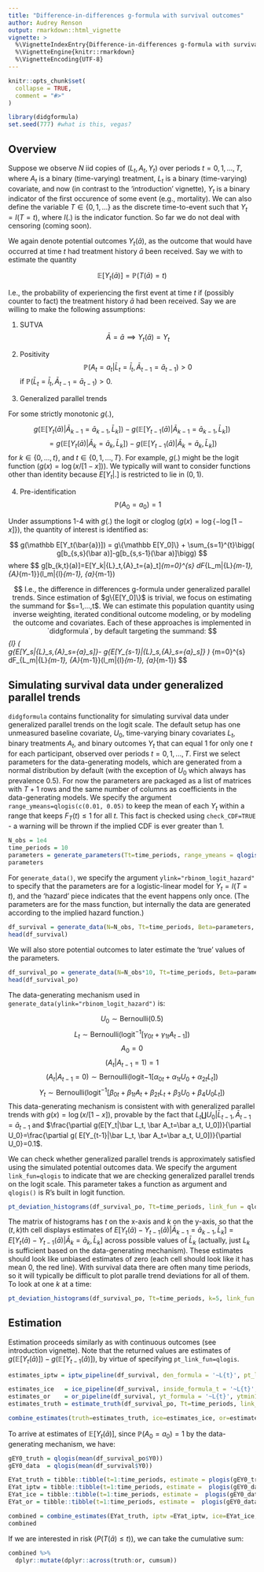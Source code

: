 ```yaml
---
title: "Difference-in-differences g-formula with survival outcomes"
author: Audrey Renson
output: rmarkdown::html_vignette
vignette: >
  %\VignetteIndexEntry{Difference-in-differences g-formula with survival outcomes}
  %\VignetteEngine{knitr::rmarkdown}
  %\VignetteEncoding{UTF-8}
---
```


```r
knitr::opts_chunk$set(
  collapse = TRUE,
  comment = "#>"
)
```

```r
library(didgformula)
set.seed(777) #what is this, vegas?
```

## Overview

Suppose we observe $N$ iid copies of $(L_t, A_t, Y_t)$ over periods $t=0,1,...,T$, where $A_t$ is a binary (time-varying) treatment, $L_t$ is a binary (time-varying) covariate, and now (in contrast to the 'introduction' vignette), $Y_t$ is a binary indicator of the first occurence of some event (e.g., mortality). We can also define the variable $T\in\{0,1,...\}$ as the discrete time-to-event such that $Y_t = I(T=t)$, where $I(.)$ is the indicator function. So far we do not deal with censoring (coming soon).

We again denote potential outcomes $Y_t(\bar a)$, as the outcome that would have occurred at time $t$ had treatment history $\bar a$ been received. Say we with to estimate the quantity

$$
\mathbb E[Y_t(\bar a)] = \mathbb P(T(\bar a)=t)
$$

I.e., the probability of experiencing the first event at time $t$ if (possibly counter to fact) the treatment history $\bar a$ had been received. Say we are willing to make the following assumptions:

1. SUTVA
$$
\bar A = \bar a \implies Y_t(\bar a) = Y_t
$$
2. Positivity
$$
\mathbb P(A_t=a_t|\bar L_t=\bar l_t, \bar A_{t-1}=\bar a_{t-1}) > 0
$$
if $\mathbb P(\bar L_t=\bar l_t, \bar A_{t-1}=\bar a_{t-1})>0$.

3. Generalized parallel trends

For some strictly monotonic $g(.)$, 

$$
g\bigg(\mathbb E[Y_t(\bar a)|\bar A_{k-1}=\bar a_{k-1}, \bar L_k]\bigg) - g\bigg(\mathbb E[Y_{t-1}(\bar a)|\bar A_{k-1}=\bar a_{k-1}, \bar L_k]\bigg)
$$
$$
=g\bigg(\mathbb E[Y_t(\bar a)|\bar A_k=\bar a_k, \bar L_k]\bigg) - g\bigg(\mathbb E[Y_{t-1}(\bar a)|\bar A_k=\bar a_k, \bar L_k]\bigg)
$$
for $k\in\{0,...,t\}$, and $t \in \{0,1,..., T\}$. For example, $g(.)$ might be the logit function ($g(x)=\log(x/[1-x]))$. We typically will want to consider functions other than identity because $E[Y_t|.]$ is restricted to lie in $(0,1)$.

4. Pre-identification
$$
\mathbb P(A_0=a_0)=1
$$


Under assumptions 1-4 with $g(.)$ the logit or cloglog ($g(x)=\log\{-\log[1-x]\}$), the quantity of interest is identified as:

$$
g(\mathbb E[Y_t(\bar{a})]) =  g\{\mathbb E[Y_0]\} 
+ \sum_{s=1}^{t}\bigg(  
g[b_{s,s}(\bar a)]-g[b_{s,s-1}(\bar a)]\bigg)
$$
where
$$
g[b_{k,t}(\bar a)]=\int \mathbb E[Y_k|\bar{L}_t,\bar{A}_t=\bar{a}_t]\prod_{m=0}^{s} dF_{L_m|\bar{L}_{m-1}, \bar{A}_{m-1}}(l_m|\bar{l}_{m-1}, \bar{a}_{m-1})

$$
I.e., the difference in differences g-formula under generalized parallel trends. Since estimation of $g\{E[Y_0]\}$ is trivial, we focus on estimating the summand for $s=1,...,t$. We can estimate this population quantity using inverse weighting, iterated conditional outcome modeling, or by modeling the outcome and covariates. Each of these approaches is implemented in `didgformula`, by default targeting the summand:
$$
\int_{\bar l} \bigg(  
g\{E[Y_s|\bar{L}_s,\bar{A}_s=\bar{a}_s]\}-	g\{E[Y_{s-1}|\bar{L}_s,\bar{A}_s=\bar{a}_s]\}
\bigg) \prod_{m=0}^{s} dF_{L_m|\bar{L}_{m-1}, \bar{A}_{m-1}}(l_m|\bar{l}_{m-1}, \bar{a}_{m-1})
$$

## Simulating survival data under generalized parallel trends

`didgformula` contains functionality for simulating survival data under generalized parallel trends on the logit scale. The default setup has one unmeasured baseline covariate, $U_0$, time-varying binary covariates $L_t$, binary treatments $A_t$, and binary outcomes $Y_t$ that can equal 1 for only one $t$ for each participant, observed over periods $t=0,1,...,T$. First we select parameters for the data-generating models, which are generated from a normal distribution by default (with the exception of $U_0$ which always has prevalence $0.5$). For now the parameters are packaged as a list of matrices with $T+1$ rows and the same number of columns as coefficients in the data-generating models. We specify the argument `range_ymeans=qlogis(c(0.01, 0.05)` to keep the mean of each $Y_t$ within a range that keeps $F_T(t)\leq 1$ for all $t$. This fact is checked using `check_CDF=TRUE` - a warning will be thrown if the implied CDF is ever greater than $1$.


```r
N_obs = 1e4
time_periods = 10
parameters = generate_parameters(Tt=time_periods, range_ymeans = qlogis(c(0.01, 0.05)), check_CDF=TRUE)
parameters

```

For `generate_data()`, we specify the argument `ylink="rbinom_logit_hazard"` to specify that the parameters are for a logistic-linear model for $Y_t=I(T=t)$, and the 'hazard' piece indicates that the event happens only once. (The parameters are for the mass function, but internally the data are generated according to the implied hazard function.) 

```r
df_survival = generate_data(N=N_obs, Tt=time_periods, Beta=parameters, ylink="rbinom_logit_hazard")
head(df_survival)
```

We will also store potential outcomes to later estimate the 'true' values of the parameters.

```r
df_survival_po = generate_data(N=N_obs*10, Tt=time_periods, Beta=parameters, ylink="rbinom_logit_hazard", potential_outcomes = TRUE)
head(df_survival_po)
```

The data-generating mechanism used in `generate_data(ylink="rbinom_logit_hazard")` is:

$$ U_0 \sim \text{Bernoulli}(0.5) $$
$$ L_t \sim \text{Bernoulli}(\text{logit}^{-1}[\gamma_{0t} + \gamma_{1t}A_{t-1}]) $$
$$ A_0 = 0$$
$$(A_t | A_{t-1} = 1) = 1$$
$$(A_t | A_{t-1} = 0) \sim \text{Bernoulli}(\text{logit}{-1}[\alpha_{0t} +\alpha_{1t}U_0 + \alpha_{2t}L_t])$$
$$Y_t \sim \text{Bernoulli}(\text{logit}^{-1}[\beta_{0t} + \beta_{1t}A_t + \beta_{2t}L_t + \beta_3U_0 + \beta_4U_0L_t])$$
This data-generating mechanism is consistent with with generalized parallel trends with $g(x)=\log(x/[1-x])$, provable by the fact that $L_t \coprod U_0 |\bar L_{t-1}, \bar A_{t-1}=\bar a_{t-1}$ and $\frac{\partial g(E[Y_t|\bar L_t, \bar A_t=\bar a_t, U_0])}{\partial U_0}=\frac{\partial g( E[Y_{t-1}|\bar L_t, \bar A_t=\bar a_t, U_0])}{\partial U_0}=0.1$.

We can check whether generalized parallel trends is approximately satisfied using the simulated potential outcomes data. We specify the argument `link_fun=qlogis` to indicate that we are checking generalized parallel trends on the logit scale. This parameter takes a function as argument and `qlogis()` is R's built in logit function.
```r
pt_deviation_histograms(df_survival_po, Tt=time_periods, link_fun = qlogis)
```

The matrix of histograms has $t$ on the x-axis and $k$ on the y-axis, so that the $(t, k)$th cell displays estimates of $E[Y_t(\bar a) - Y_{t-1}(\bar a)|\bar A_{k-1}=\bar a_{k-1}, \bar L_k]=E[Y_t(\bar a) - Y_{t-1}(\bar a)|\bar A_k=\bar a_k, \bar L_k]$ across possible values of $\bar L_k$ (actually, just $L_k$ is sufficient based on the data-generating mechanism). These estimates should look like unbiased estimates of zero (each cell should look like it has mean 0, the red line). With survival data there are often many time periods, so it will typically be difficult to plot paralle trend deviations for all of them. To look at one $k$ at a time: 
```r
pt_deviation_histograms(df_survival_po, Tt=time_periods, k=5, link_fun = qlogis)
```

## Estimation

Estimation proceeds similarly as with continuous outcomes (see introduction vignette).  Note that the returned values are estimates of $g(\mathbb E[Y_t(\bar a)]) - g(\mathbb E[Y_{t-1}(\bar a)])$, by virtue of specifying `pt_link_fun=qlogis`.

```r
estimates_iptw = iptw_pipeline(df_survival, den_formula = '~L{t}', pt_link_fun = qlogis, Tt=time_periods)

estimates_ice   = ice_pipeline(df_survival, inside_formula_t = '~L{t}', inside_formula_tmin1='~L{t}', outside_formula = '~L{k}', inside_family = 'binomial', Tt=time_periods, pt_link_fun = qlogis)
estimates_or    = or_pipeline(df_survival, yt_formula = '~L{t}', ytmin1_formula = '~L{t-1}', l_formula = '~1', y_family = 'binomial', Tt=time_periods, nreps=N_obs, pt_link_fun = qlogis)
estimates_truth = estimate_truth(df_survival_po, Tt=time_periods, link_fun=qlogis)

combine_estimates(truth=estimates_truth, ice=estimates_ice, or=estimates_or, Tt=time_periods)
```

To arrive at estimates of $\mathbb E[Y_t(\bar a)]$, since $\mathbb P(A_0=a_0)=1$ by the data-generating mechanism, we have:

```r

gEY0_truth = qlogis(mean(df_survival_po$Y0))
gEY0_data  = qlogis(mean(df_survival$Y0))

EYat_truth = tibble::tibble(t=1:time_periods, estimate = plogis(gEY0_truth + cumsum(estimates_truth$estimate)))
EYat_iptw = tibble::tibble(t=1:time_periods, estimate =  plogis(gEY0_data + cumsum(estimates_iptw$estimate)))
EYat_ice = tibble::tibble(t=1:time_periods, estimate =  plogis(gEY0_data + cumsum(estimates_ice$estimate)))
EYat_or = tibble::tibble(t=1:time_periods, estimate =  plogis(gEY0_data + cumsum(estimates_or$estimate)))

combined = combine_estimates(EYat_truth, iptw =EYat_iptw, ice=EYat_ice, or=EYat_or, Tt=time_periods)
combined
```

If we are interested in risk ($P(T(\bar a) \leq t)$), we can take the cumulative sum:
```r
combined %>%
  dplyr::mutate(dplyr::across(truth:or, cumsum))
```



